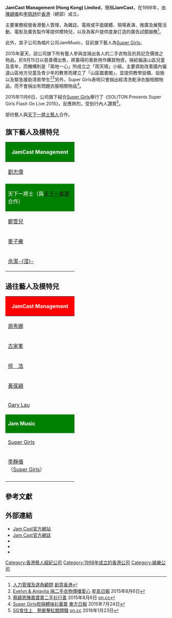 {{Notchinesetitle|time=2021-05-11T01:44:16+00:00}}
{{Advert|time=2021-05-11T01:44:16+00:00}}
{{Tone|time=2021-05-11T01:44:16+00:00}}
{{Infobox_Company 
  | company_name   = <small>JamCast Management (H.K.) Limited</small>
  | company_name_en = 
  | company_logo   = 
  | company_type   = 經紀公司、模特兒公司
  | company_slogan = 
  | foundation     = {{Start date and age|df=yes|1998}}
  | founder        = [[陳穎儀|陳穎儀]]<br>[[李珮詩|李珮詩]]
  | location       = {{HKG}}炮台山英皇道157號六合商業大廈18樓（JamCast Management）<br>{{HKG}}[[東區_(香港)|東區]][[鰂魚涌|鰂魚涌]][[英皇道|英皇道]]1065號東達中心9樓906室（[[天下一集團|天下一將士藝人]]）
  | key_people     = [[陳穎儀|陳穎儀]]<br>[[李珮詩|李珮詩]]<br>[[Super_Girls|Super Girls]]
  | sales          = 
  | profit         = 
  | asset          = 
  | parent         = 
  | subsid         = 
  | market_value   = 
  | num_employees  = 
  | industry       = 
  | products       = [[藝人|藝人]]管理
  | homepage       = 
}}

'''JamCast Management (Hong Kong) Limited'''，簡稱'''JamCast'''，在1998年，由[[陳穎儀|陳穎儀]]和[[李珮詩|李珮詩]]於[[香港|香港]]（總部）成立。

主要業務經營香港藝人管理，為雜誌、電視或平面媒體、現場表演、推廣及展覽活動、電影及廣告製作等提供模特兒，以及為客戶提供度身訂造的廣告試鏡服務<ref>[https://www.fso-createhk.gov.hk/tc/productiondirectory/artist 人力管理及選角顧問] {{Wayback|url=https://www.fso-createhk.gov.hk/tc/productiondirectory/artist |date=20160105082027 }}[[創意香港|創意香港]]</ref>。

此外，其子公司為唱片公司JamMusic，目前旗下藝人為[[Super_Girls|Super Girls]]。

2015年夏天，該公司旗下所有藝人參與並捐出各人的二手衣物及別具記念價值之物品，於8月15日以慈善價出售，將籌得的善款用作購買物資，捐給偏遠山區兒童及青年，而機構則是「兩地一心」所成立之「雨天晴」小組，主要資助改善國內偏遠山區地方兒童及青少年的教育而建立了「山區圖書閣」，並提供教學設備、設施以及緊急援助清貧學生<ref>[http://news.singtao.ca/toronto/2015-08-06/entertainment1438836928d5712303.html Evelyn & Anjaylia 捐二手衣物傳播愛心] {{Wayback|url=http://news.singtao.ca/toronto/2015-08-06/entertainment1438836928d5712303.html |date=20151227142602 }}[[星島日報|星島日報]] 2015年8月6日</ref><ref>[http://hk.on.cc/hk/bkn/cnt/entertainment/20150806/bkn-20150806165555587-0806_00862_001.html 蔡穎恩陳嘉寶賣二手衫行善] {{Wayback|url=http://hk.on.cc/hk/bkn/cnt/entertainment/20150806/bkn-20150806165555587-0806_00862_001.html |date=20160305133832 }}2015年8月6日 [[on.cc|on.cc]]</ref>另外，Super Girls表明只會捐出經清洗乾淨衣服相關物品，而不會捐出有問題衣服相關物品<ref>[http://orientaldaily.on.cc/cnt/entertainment/20150724/00282_037.html?fb_ref=Default Super Girls拒捐體味衫義賣] {{Wayback|url=http://orientaldaily.on.cc/cnt/entertainment/20150724/00282_037.html?fb_ref=Default |date=20160305002940 }}[[東方日報|東方日報]] 2015年7月24日</ref>。

2015年11月6日，公司旗下組合[[Super_Girls|Super Girls]]舉行了《SOLITON Presents Super Girls Flash On Live 2015》，反應熱烈，受到行內人讚賞<ref>[http://hk.on.cc/hk/bkn/cnt/entertainment/20160123/bkn-20160123070056511-0123_00862_001.html?eventsection=hk_entertainment&eventid=402882b04d9a08fe014dc8f26c45653f SG食住上　勢衝擊紅館開騷] {{Wayback|url=http://hk.on.cc/hk/bkn/cnt/entertainment/20160123/bkn-20160123070056511-0123_00862_001.html?eventsection=hk_entertainment&eventid=402882b04d9a08fe014dc8f26c45653f |date=20160813025431 }}[[on.cc|on.cc]] 2016年1月23日</ref>。

部份藝人與[[天下一集團|天下一將士藝人]]合作。

== 旗下藝人及模特兒 ==
{| class="wikitable" cellpadding="1" style="text-align:center"
|-
! style="background:green; color:white" colspan="4" | JamCast Management
|-
| width="200"| [[劉志偉|劉志偉]] || width="200"| [[方珈悠|方珈悠]] || width="200"| [[周智慧|周智慧]] || width="200"| {{link-yue|張丹蕾}}
|-
| width="200"| {{link-yue|林宜臻}} || width="200"| {{link-yue|李月兒}} || width="200"| 林嘉宏 || width="200"| 
|-
! style="background:green; color:white" colspan="4" | 天下一將士（與[[天下一集團|天下一集團]]合作）
|-
| width="200"| [[鄭雪兒|鄭雪兒]] || width="200"| [[廖子妤|廖子妤]] || width="200"| [[余香凝|余香凝]] || width="200"| [[陳穎欣_(藝人)|陳穎欣]]<br />（[[Super_Girls|Super Girls]]）
|-
| width="200"| [[麥子樂|麥子樂]] || width="200"| [[彭彤|彭　彤]] || width="200"| [[徐頴堃|徐頴堃]] || width="200"| [[林千渟|林千渟]]
|-
| width="200"| [[余潔滢|余潔-{滢}-]]  || width="200"| [[梁式昕|梁式昕]] || width="200"| || width="200"|
|}

==過往藝人及模特兒==
{| class="wikitable" cellpadding="1" style="text-align:center"
|-
! style="background:red; color:white" colspan="4" | '''JamCast Management '''
|-
| width="200"| [[周秀娜|周秀娜]] 
| width="200"| [[蔣雅文|蔣雅文]] 
| width="200"| [[陳嘉寶|陳嘉寶]] 
| width="200"| [[鄺潔楹|鄺潔楹]]
|-
|[[古家峯|古家峯]]
|[[黎學勤|黎學勤]]
|[[蔡穎恩|蔡穎恩]]
|[[鄧穎堯|鄧穎堯]]
|-
|[[徐浩|徐　浩]]
|[[陳詩欣_(香港)|陳詩欣]]
|[[劉若寶|劉若寶]]
|[[尹倩君|尹倩君]]
|-
|[[黃葆穎|黃葆穎]]
|[[吳啟洋|吳啟洋]]
|[[林隽健|林隽健]]
|[[林胡昇|林胡昇]]
|-
|[[Gary_Lau|Gary Lau]]
|[[Alfed_Chan|Alfed Chan]]
|[[Nuno_Wong|Nuno Wong]]
|
|-
! style="background:green; color:white" colspan="4" | '''Jam Music '''
|-
|[[Super_Girls|Super Girls]]
|[[吳嘉熙|吳嘉熙]]<br />（[[Super_Girls|Super Girls]]）
|[[趙慧珊|趙慧珊]]<br />（[[Super_Girls|Super Girls]]）
|[[蔡明思|蔡明思]]<br />（[[Super_Girls|Super Girls]]）
|-
|[[李靜儀|李靜儀]]<br />（[[Super_Girls|Super Girls]]）
|[[陳詩欣_(香港)|陳詩欣]]
|
|-
|}

==參考文獻==
{{reflist}}

==外部連結==
*[http://www.jamcast.com.hk/ Jam Cast官方網站] {{Wayback|url=http://www.jamcast.com.hk/ |date=20201126034413 }}
*[https://web.archive.org/web/20160111015451/http://jamcastblog.com/ Jam Cast官方網誌]
*{{instagram|jamcastmgthk|Jam Cast}}
*{{facebook|JamCastMgtHKLtd|Jam Cast}}
*{{youtube|user=JamCastMgtHKLtd|Jam Cast}}

{{香港唱片公司}}


[[Category:香港藝人經紀公司|Category:香港藝人經紀公司]]
[[Category:1998年成立的香港公司|Category:1998年成立的香港公司]]
[[Category:娛樂公司|Category:娛樂公司]]
